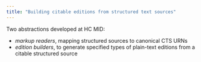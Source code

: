 ```yaml
---
title: "Building citable editions from structured text sources"
---
```



Two abstractions developed at HC MID:


- *markup readers*, mapping structured sources to canonical CTS URNs
- *edition builders*, to generate specified types of plain-text editions from a citable structured source